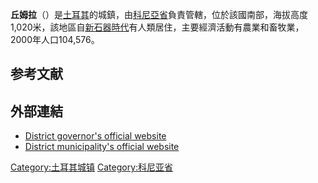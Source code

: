 {{Infobox settlement <!--more fields are available for this Infobox--See Template:Infobox Settlement-->
|settlement_type = 行政區
|coordinates_region = TR
|subdivision_type = 國家
|subdivision_name = {{TUR}}
|timezone= [[歐洲東部時間|EET]]
|utc_offset=+2
|image_map= Konya districts.png
|map_caption =
|timezone_DST=[[歐洲東部夏時令時間|EEST]]
|utc_offset_DST=+3
|official_name = Çumra
|image_skyline =
|image_caption =
|image_blank_emblem =
|blank_emblem_type =
|map cap = 
|subdivision_type2=[[土耳其行政區劃|省]]
|subdivision_name2 = Konya
| area_footnotes          = {{Turkey district areas|SOURCE}}
| area_blank1_title       = 行政區
| area_blank1_km2         = {{Turkey district areas|Konya|Çumra}}
| elevation_m             = 1020
| population_footnotes    = {{Turkey district populations|SOURCE|Konya}}
| population_urban        = {{Turkey district populations|Konya|Çumra|şehir}}
| population_as_of        = {{Turkey district populations|YEAR}}
| population_blank1_title = 行政區
| population_blank1       = {{Turkey district populations|Konya|Çumra|toplam}}
| population_density_blank1_km2  = auto
| pushpin_map             = Turkey
|latd = 37
|latm = 34
|latNS = N
|longd = 32
|longm = 46
|longEW = E
|postal_code_type=郵編
|postal_code = 42xxx
|area_code = 0332
|blank_info = 42|blank_name=汽車牌照
|leader_title= 市長
|leader_name = Yusuf Erdem ([[民族主義行動黨|MHP]])
|website = [http://www.cumra.gov.tr/ www.cumra.gov.tr]
}}
'''丘姆拉'''（{{lang-tr|Çumra}}）是[[土耳其|土耳其]]的城鎮，由[[科尼亞省|科尼亞省]]負責管轄，位於該國南部，海拔高度1,020米，該地區自[[新石器時代|新石器時代]]有人類居住，主要經濟活動有農業和畜牧業，2000年人口104,576。

==参考文献==
{{reflist}}

==外部連結==
* [http://www.cumra.gov.tr/ District governor's official website]{{Wayback|url=http://www.cumra.gov.tr/ |date=20120707071333 }} {{tr icon}}
* [http://www.cumra.bel.tr/ District municipality's official website]{{Wayback|url=http://www.cumra.bel.tr/ |date=20120608054005 }} {{tr icon}}

{{Turkey-geo-stub}}
[[Category:土耳其城镇|Category:土耳其城镇]]
[[Category:科尼亚省|Category:科尼亚省]]